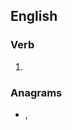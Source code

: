 ==English==

===Verb===
{{head|en|verb form}}

# {{en-past of|reignite}}

===Anagrams===
* {{l|en|reediting}}, {{l|en|re-editing}}